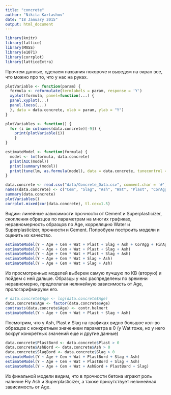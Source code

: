 ```yaml
---
title: "concrete"
author: "Nikita Kartashov"
date: "18 January 2015"
output: html_document
---
```


```r
library(knitr)
library(lattice)
library(MASS)
library(e1071)
library(corrplot)
library(latticeExtra)
```
Прочтем данные, сделаем названия покороче и выведем на экран все, что можно про то, что у нас на руках.

```r
plotVariable <- function(param) {
  formula <- reformulate(termlabels = param, response = 'Y')
  xyplot(formula, panel=function(...) {  
  panel.xyplot(...)
  panel.loess(...)
  }, data = data.concrete, xlab = param, ylab = "Y")
}

plotVariables <- function() {
  for (i in colnames(data.concrete)[-9]) { 
    print(plotVariable(i)) 
    }
}

```
```r
estimateModel <- function(formula) {
  model <- lm(formula, data.concrete)
  print(AIC(model))
  print(summary(model))
  print(tune(lm, as.formula(model), data = data.concrete, tunecontrol = tune.control(cross = nrow(data.concrete))))
}

```

```r
data.concrete <- read.csv("data/Concrete_Data.csv", comment.char = '#')
names(data.concrete) <- c("Cem", "Slag", "Ash", "Wat", "Plast", "CorAgg", "FinAgg", "Age", "Y")
summary(data.concrete)
plotVariables()
corrplot.mixed(cor(data.concrete), tl.cex=1.5)
```

Видим: линейные зависимости прочности от Cement и Superplasticizer, скопления образцов по параметрам на многих графиках, неравномерность образцов по Age, корреляцию Water и Superplasticizer, прочности и Cement. Попробуем построить модели и оценить их качество.

```r
estimateModel(Y ~ Age + Cem + Wat + Plast + Slag + Ash + CorAgg + FinAgg)
estimateModel(Y ~ Age + Cem + Wat + Plast + Slag + Ash)
estimateModel(Y ~ Age + Cem * Wat + Plast + Slag + Ash)
estimateModel(Y ~ Age + Cem * Wat + Slag + Ash)
estimateModel(Y ~ Age + Cem + Wat + Slag + Ash)
```

Из просмотренных моделей выберем самую лучшую по КВ (вторую) и пойдем с ней дальше. Образцы у нас распределены по времени неравномерно, предполагая нелинейную зависимость от Age, прологарифмируем его.

```r
# data.concrete$Age <- log(data.concrete$Age)
data.concrete$Age <- factor(data.concrete$Age)
contrasts(data.concrete$Age) <- contr.helmert
estimateModel(Y ~ Age + Cem + Wat + Plast + Slag + Ash)
```

Посмотрим, что у Ash, Plast и Slag на графиках видно большое кол-во образцов с конкретным значением параметра в 0 (у Wat тоже, но у него вокруг конкретных значений еще и другие данные)

```r
data.concrete$PlastBord <- data.concrete$Plast > 0
data.concrete$AshBord <- data.concrete$Ash > 0
data.concrete$SlagBord <- data.concrete$Slag > 0
estimateModel(Y ~ Age + Cem + Wat + PlastBord + Slag + Ash)
estimateModel(Y ~ Age + Cem + Wat + PlastBord + Slag + Ash)
estimateModel(Y ~ Age + Cem + Wat + AshBord + PlastBord + Slag)
```

Из финальной модели видим, что в прочности бетона играют роль наличие Fly Ash и Superplasticizer, а также присутствует нелинейная зависимость от Age. 